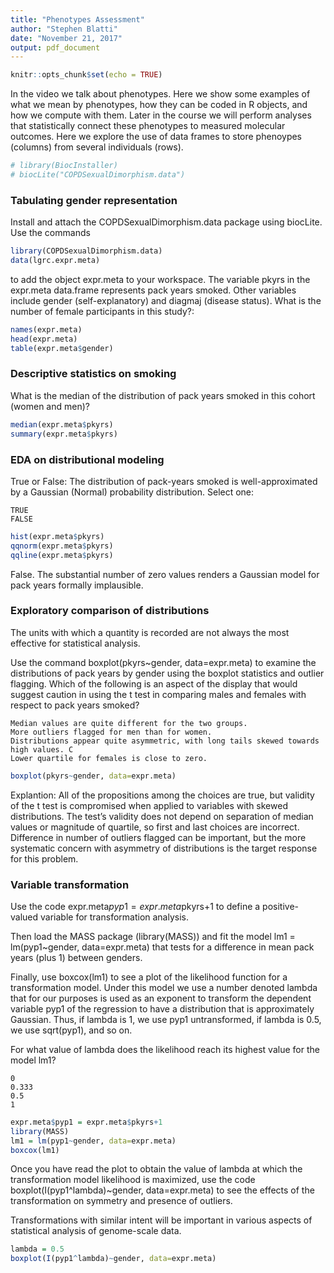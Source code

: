 ```yaml
---
title: "Phenotypes Assessment"
author: "Stephen Blatti"
date: "November 21, 2017"
output: pdf_document
---
```


```r
knitr::opts_chunk$set(echo = TRUE)
```
In the video we talk about phenotypes. Here we show some examples of what we mean by phenotypes, how they can be coded in R objects, and how we compute with them. Later in the course we will perform analyses that statistically  connect these phenotypes to measured molecular outcomes. Here we explore the use of data frames to store phenoypes (columns) from several individuals (rows).
```r
# library(BiocInstaller)
# biocLite("COPDSexualDimorphism.data")
```

### Tabulating gender representation
Install and attach the COPDSexualDimorphism.data package using biocLite. Use the commands
```r
library(COPDSexualDimorphism.data)
data(lgrc.expr.meta)
```
to add the object expr.meta to your workspace. The variable pkyrs in the expr.meta data.frame represents pack years smoked. Other variables include gender (self-explanatory) and diagmaj (disease status).
What is the number of female participants in this study?:
```r
names(expr.meta)
head(expr.meta)
table(expr.meta$gender)

```
### Descriptive statistics on smoking 
What is the median of the distribution of pack years smoked in this cohort (women and men)?
```r
median(expr.meta$pkyrs)
summary(expr.meta$pkyrs)
```
###  EDA on distributional modeling

True or False: The distribution of pack-years smoked is well-approximated by a Gaussian (Normal) probability distribution.
Select one:

    TRUE
    FALSE 

```r
hist(expr.meta$pkyrs)
qqnorm(expr.meta$pkyrs)
qqline(expr.meta$pkyrs)
```
False. The substantial number of zero values renders a Gaussian model for pack years formally implausible.

###  Exploratory comparison of distributions

The units with which a quantity is recorded are not always the most effective for statistical analysis.

Use the command boxplot(pkyrs~gender, data=expr.meta) to examine the distributions of pack years by gender using the boxplot statistics and outlier flagging.
Which of the following is an aspect of the display that would suggest caution in using the t test in comparing males and females with respect to pack years smoked?

    Median values are quite different for the two groups.
    More outliers flagged for men than for women.
    Distributions appear quite asymmetric, with long tails skewed towards high values. C
    Lower quartile for females is close to zero. 

```r
boxplot(pkyrs~gender, data=expr.meta)
```
Explantion: All of the propositions among the choices are true, but validity of the t test is compromised when applied to variables with skewed distributions. The test's validity does not depend on separation of median values or magnitude of quartile, so first and last choices are incorrect. Difference in number of outliers flagged can be important, but the more systematic concern with asymmetry of distributions is the target response for this problem.

###  Variable transformation

Use the code expr.meta$pyp1 = expr.meta$pkyrs+1 to define a positive-valued variable for transformation analysis.

Then load the MASS package (library(MASS)) and fit the model lm1 = lm(pyp1~gender, data=expr.meta) that tests for a difference in mean pack years (plus 1) between genders.

Finally, use boxcox(lm1) to see a plot of the likelihood function for a transformation model. Under this model we use a number denoted lambda that for our purposes is used as an exponent to transform the dependent variable pyp1 of the regression to have a distribution that is approximately Gaussian. Thus, if lambda is 1, we use pyp1 untransformed, if lambda is 0.5, we use sqrt(pyp1), and so on.

For what value of lambda does the likelihood reach its highest value for the model lm1?

    0
    0.333
    0.5
    1

```r
expr.meta$pyp1 = expr.meta$pkyrs+1
library(MASS)
lm1 = lm(pyp1~gender, data=expr.meta)
boxcox(lm1)
```
Once you have read the plot to obtain the value of lambda at which the transformation model likelihood is maximized, use the code boxplot(I(pyp1^lambda)~gender, data=expr.meta) to see the effects of the transformation on symmetry and presence of outliers.

Transformations with similar intent will be important in various aspects of statistical analysis of genome-scale data.
```r
lambda = 0.5
boxplot(I(pyp1^lambda)~gender, data=expr.meta)
```



